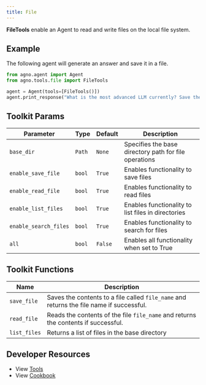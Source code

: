```yaml
---
title: File
---
```


**FileTools** enable an Agent to read and write files on the local file system.

## Example

The following agent will generate an answer and save it in a file.

```python cookbook/tools/file_tools.py
from agno.agent import Agent
from agno.tools.file import FileTools

agent = Agent(tools=[FileTools()])
agent.print_response("What is the most advanced LLM currently? Save the answer to a file.", markdown=True)
```

## Toolkit Params

| Parameter             | Type   | Default | Description                                                    |
| --------------------- | ------ | ------- | -------------------------------------------------------------- |
| `base_dir`            | `Path` | `None`  | Specifies the base directory path for file operations         |
| `enable_save_file`    | `bool` | `True`  | Enables functionality to save files                           |
| `enable_read_file`    | `bool` | `True`  | Enables functionality to read files                           |
| `enable_list_files`   | `bool` | `True`  | Enables functionality to list files in directories            |
| `enable_search_files` | `bool` | `True`  | Enables functionality to search for files                     |
| `all`                 | `bool` | `False` | Enables all functionality when set to True                    |

## Toolkit Functions

| Name         | Description                                                                              |
| ------------ | ---------------------------------------------------------------------------------------- |
| `save_file`  | Saves the contents to a file called `file_name` and returns the file name if successful. |
| `read_file`  | Reads the contents of the file `file_name` and returns the contents if successful.       |
| `list_files` | Returns a list of files in the base directory                                            |

## Developer Resources

- View [Tools](https://github.com/agno-agi/agno/blob/main/libs/agno/agno/tools/file.py)
- View [Cookbook](https://github.com/agno-agi/agno/tree/main/cookbook/tools/file_tools.py)
